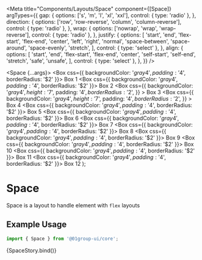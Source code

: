 
<Meta
  title="Components/Layouts/Space"
  component={[Space]}
  argTypes={{
    gap: {
      options: ['s', 'm', 'l', 'xl', 'xxl'],
      control: { type: 'radio' },
    },
    direction: {
      options: ['row', 'row-reverse', 'column', 'column-reverse'],
      control: { type: 'radio' },
    },
    wrap: {
      options: ['nowrap', 'wrap', 'wrap-reverse'],
      control: { type: 'radio' },
    },
    justify: {
      options: [
        'start',
        'end',
        'flex-start',
        'flex-end',
        'center',
        'left',
        'right',
        'normal',
        'space-between',
        'space-around',
        'space-evenly',
        'stretch',
      ],
      control: { type: 'select' },
    },
    align: {
      options: [
        'start',
        'end',
        'flex-start',
        'flex-end',
        'center',
        'self-start',
        'self-end',
        'stretch',
        'safe',
        'unsafe',
      ],
      control: { type: 'select' },
    },
  }}
/>

  <Space {...args}>
    <Box css={{ backgroundColor: '$gray4', padding: '$4', borderRadius: '$2' }}>
      Box 1
    </Box>
    <Box css={{ backgroundColor: '$gray4', padding: '$4', borderRadius: '$2' }}>
      Box 2
    </Box>
    <Box
      css={{
        backgroundColor: '$gray4',
        height: '$7',
        padding: '$4',
        borderRadius: '$2',
      }}
    >
      Box 3
    </Box>
    <Box
      css={{
        backgroundColor: '$gray4',
        height: '$7',
        padding: '$4',
        borderRadius: '$2',
      }}
    >
      Box 4
    </Box>
    <Box css={{ backgroundColor: '$gray4', padding: '$4', borderRadius: '$2' }}>
      Box 5
    </Box>
    <Box css={{ backgroundColor: '$gray4', padding: '$4', borderRadius: '$2' }}>
      Box 6
    </Box>
    <Box css={{ backgroundColor: '$gray4', padding: '$4', borderRadius: '$2' }}>
      Box 7
    </Box>
    <Box css={{ backgroundColor: '$gray4', padding: '$4', borderRadius: '$2' }}>
      Box 8
    </Box>
    <Box css={{ backgroundColor: '$gray4', padding: '$4', borderRadius: '$2' }}>
      Box 9
    </Box>
    <Box css={{ backgroundColor: '$gray4', padding: '$4', borderRadius: '$2' }}>
      Box 10
    </Box>
    <Box css={{ backgroundColor: '$gray4', padding: '$4', borderRadius: '$2' }}>
      Box 11
    </Box>
    <Box css={{ backgroundColor: '$gray4', padding: '$4', borderRadius: '$2' }}>
      Box 12
    </Box>
  </Space>
);

# Space

Space is a layout to handle element with `flex` layouts

## Example Usage

```jsx
import { Space } from '@01group-ui/core';
```

<Canvas columns={2} withSource="close">
  <Story
    name="Space"
    args={{
      direction: 'row',
      wrap: 'wrap',
      justify: 'flex-start',
      align: 'flex-start',
    }}
  >
    {SpaceStory.bind()}
  </Story>
</Canvas>

<ArgsTable of={Space} />
